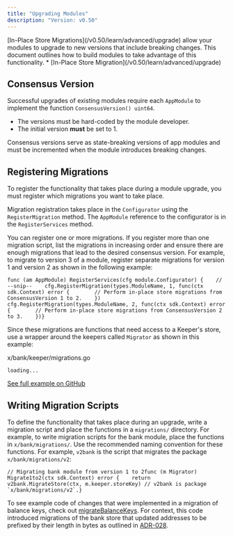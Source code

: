 ```yaml
---
title: "Upgrading Modules"
description: "Version: v0.50"
---
```


<Note>
  [In-Place Store Migrations](/v0.50/learn/advanced/upgrade) allow your modules to upgrade to new versions that include breaking changes. This document outlines how to build modules to take advantage of this functionality.
</Note>

<Note>
  * [In-Place Store Migration](/v0.50/learn/advanced/upgrade)
</Note>

## Consensus Version[​](#consensus-version "Direct link to Consensus Version")

Successful upgrades of existing modules require each `AppModule` to implement the function `ConsensusVersion() uint64`.

* The versions must be hard-coded by the module developer.
* The initial version **must** be set to 1.

Consensus versions serve as state-breaking versions of app modules and must be incremented when the module introduces breaking changes.

## Registering Migrations[​](#registering-migrations "Direct link to Registering Migrations")

To register the functionality that takes place during a module upgrade, you must register which migrations you want to take place.

Migration registration takes place in the `Configurator` using the `RegisterMigration` method. The `AppModule` reference to the configurator is in the `RegisterServices` method.

You can register one or more migrations. If you register more than one migration script, list the migrations in increasing order and ensure there are enough migrations that lead to the desired consensus version. For example, to migrate to version 3 of a module, register separate migrations for version 1 and version 2 as shown in the following example:

```
func (am AppModule) RegisterServices(cfg module.Configurator) {    // --snip--    cfg.RegisterMigration(types.ModuleName, 1, func(ctx sdk.Context) error {        // Perform in-place store migrations from ConsensusVersion 1 to 2.    })     cfg.RegisterMigration(types.ModuleName, 2, func(ctx sdk.Context) error {        // Perform in-place store migrations from ConsensusVersion 2 to 3.    })}
```

Since these migrations are functions that need access to a Keeper's store, use a wrapper around the keepers called `Migrator` as shown in this example:

x/bank/keeper/migrations.go

```
loading...
```

[See full example on GitHub](https://github.com/cosmos/cosmos-sdk/blob/v0.50.0-alpha.0/x/bank/keeper/migrations.go)

## Writing Migration Scripts[​](#writing-migration-scripts "Direct link to Writing Migration Scripts")

To define the functionality that takes place during an upgrade, write a migration script and place the functions in a `migrations/` directory. For example, to write migration scripts for the bank module, place the functions in `x/bank/migrations/`. Use the recommended naming convention for these functions. For example, `v2bank` is the script that migrates the package `x/bank/migrations/v2`:

```
// Migrating bank module from version 1 to 2func (m Migrator) Migrate1to2(ctx sdk.Context) error {    return v2bank.MigrateStore(ctx, m.keeper.storeKey) // v2bank is package `x/bank/migrations/v2`.}
```

To see example code of changes that were implemented in a migration of balance keys, check out [migrateBalanceKeys](https://github.com/cosmos/cosmos-sdk/blob/v0.50.0-alpha.0/x/bank/migrations/v2/store.go#L55-L76). For context, this code introduced migrations of the bank store that updated addresses to be prefixed by their length in bytes as outlined in [ADR-028](/v0.50/build/architecture/adr-028-public-key-addresses).

